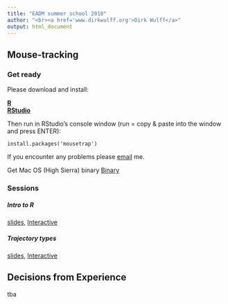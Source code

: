 ```yaml
---
title: "EADM summer school 2018"
author: "<br><a href='www.dirkwulff.org'>Dirk Wulff</a>"
output: html_document
---
```


## Mouse-tracking

### Get ready

Please download and install:

<a href="https://cran.r-project.org/"><b>R</b></a><br>
<a href="https://www.rstudio.com/products/rstudio/download/#download"><b>RStudio</b></a>

Then run in RStudio's console window (run = copy & paste into the window and press ENTER):

`install.packages('mousetrap')`

If you encounter any problems please <a href="mailto:dirk.wulff@gmail.com">email</a> me.

Get Mac OS (High Sierra) binary [Binary](https://dwulff.github.io/EADM_SS2018/_materials/mousetrap_3.1.1.tgz)

### Sessions

##### Intro to R

[slides](https://dwulff.github.io/EADM_SS2018/_sessions/IntroToR/Intro_to_R.html), [Interactive](https://dwulff.github.io/EADM_SS2018/_sessions/IntroToR/Intro_to_R_interactive.R)

##### Trajectory types

[slides](https://dwulff.github.io/EADM_SS2018/_sessions/TrajectoryTypes/EGPROC_SS2018_MT.pdf), [Interactive](https://dwulff.github.io/EADM_SS2018/_sessions/TrajectoryTypes/TrajectoryTypes_practical.html)

## Decisions from Experience

tba